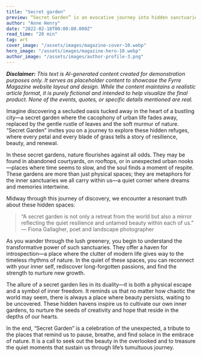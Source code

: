 ```yaml
---
title: "Secret garden"
preview: “Secret Garden” is an evocative journey into hidden sanctuaries—both physical and metaphorical—where nature and creativity converge to provide refuge and inspiration. This article explores the allure of these concealed spaces, revealing how they serve as personal retreats and sources of rejuvenation in an ever-busy world. Discover the magic of finding solace in the unexpected corners of life.
author: "Anne Henry"
date: "2022-02-18T00:00:00.000Z"
read_time: "20 min"
tag: art
cover_image: "/assets/images/magazine-cover-10.webp"
hero_image: "/assets/images/magazine-hero-10.webp"
author_image: "/assets/images/author-profile-3.png"
---
```


_**Disclaimer:** This text is AI-generated content created for demonstration purposes only. It serves as placeholder content to showcase the Fyrre Magazine website layout and design. While the content maintains a realistic article format, it is purely fictional and intended to help visualize the final product. None of the events, quotes, or specific details mentioned are real._

Imagine discovering a secluded oasis tucked away in the heart of a bustling city—a secret garden where the cacophony of urban life fades away, replaced by the gentle rustle of leaves and the soft murmur of nature. “Secret Garden” invites you on a journey to explore these hidden refuges, where every petal and every blade of grass tells a story of resilience, beauty, and renewal.

In these secret gardens, nature flourishes against all odds. They may be found in abandoned courtyards, on rooftops, or in unexpected urban nooks—places where time seems to slow, and the soul finds a moment of respite. These gardens are more than just physical spaces; they are metaphors for the inner sanctuaries we all carry within us—a quiet corner where dreams and memories intertwine.

Midway through this journey of discovery, we encounter a resonant truth about these hidden spaces:

> “A secret garden is not only a retreat from the world but also a mirror reflecting the quiet resilience and untamed beauty within each of us.”  
> — Fiona Gallagher, poet and landscape photographer

As you wander through the lush greenery, you begin to understand the transformative power of such sanctuaries. They offer a haven for introspection—a place where the clutter of modern life gives way to the timeless rhythms of nature. In the quiet of these spaces, you can reconnect with your inner self, rediscover long-forgotten passions, and find the strength to nurture new growth.

The allure of a secret garden lies in its duality—it is both a physical escape and a symbol of inner freedom. It reminds us that no matter how chaotic the world may seem, there is always a place where beauty persists, waiting to be uncovered. These hidden havens inspire us to cultivate our own inner gardens, to nurture the seeds of creativity and hope that reside in the depths of our hearts.

In the end, “Secret Garden” is a celebration of the unexpected, a tribute to the places that remind us to pause, breathe, and find solace in the embrace of nature. It is a call to seek out the beauty in the overlooked and to treasure the quiet moments that sustain us through life’s tumultuous journey.
